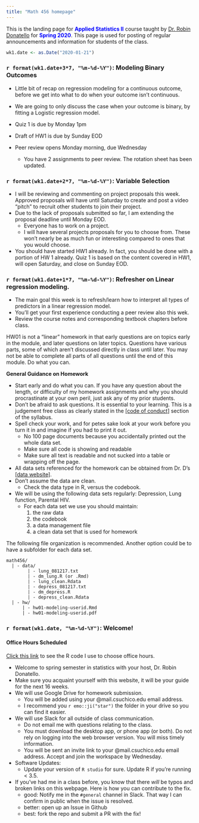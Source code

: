 ```yaml
---
title: "Math 456 homepage"
---
```


This is the landing page for <span style="color:blue">**Applied Statistics II**</span> course taught by [Dr. Robin Donatello](http://www.norcalbiostat.com) for <span style="color:blue">**Spring 2020**</span>.  This page is used for posting of regular announcements and information for students of the class. 

```r
wk1.date <- as.Date("2020-01-21")
```

<!---

### Week 15 (5/7 - 5/11) -- Dead Week
* No new content!
* Monday - open work day on presentations
    - File type doesn't matter: Powerpoint, Rpres, slidly, beamer, Google slides.
    - Just make sure your graphics render at a decent quality. 
* Wednesday - all presentations have to be done & turned in. Groups randomly drawn to present Wed/Friday
    - Upload final version to our Google Drive folder: [Projects/Final Presentations](https://drive.google.com/open?id=10tfxAz6zZMDOlKdcQqxIT0XNPhPp8qow)
    - Weekly overview has full details of expectations for presentation. 
* Final review sessions to be done on Mon/Tue of finals week. 
    - Attending at least one session will earn credit towards your grade. 
    - Fill out [this survey](https://goo.gl/forms/dXUP2YevwGfbsbVM2) to tell me when you are free. 


### Week 14 (4/30 - 5/6)
* Poster Session on Monday
* Upload final poster (as printed) to the Projects/CNS Posters FINAL folder in Google Drive
* Wed/Friday continue with Missing Data lecture



### Week 13 (4/23 - 4/29)
* **FINALLY** you get to learn why I harp on you about missing data. 
* Monday: We'll use the QFT to develop questions about the impacts of missing data, and then talk about how to identify when data are missing. 
* Wednesday we'll discuss the mechanisms in which data can dissapear, and some common methods to address/eliminate the bias created due to missing data. 
* Friday is an open work day because I want to see a draft of your posters by Friday EOD. 
  - Poster Prep Guidance: 
      - https://www.csuchico.edu/nsci/event/poster.shtml 
      - https://norcalbiostat.netlify.com/lec/poster_guidelines/
    
 
#### POSTER PRESENTATION HELD ON MONDAY
* Yes they must be printed. Use a template provided on either of the guideline pages. 
* Yes this is a serious professional event that can go on your CV. 
* Yes you must dress professionally.
* Yes your poster will be judged by peers and professionals alike. 
* Yes I must see the poster before printing. 
* Yes at least one person must be at your poster between 12:30 and 2:30 pm. 
    - Whomever is putting up the poster between 10 and 11 that morning must check in with me and provide me your group's presentation schedule. Each person should plan to stand at their poster for at minimum 30 minutes. 
    - I **will** check up on you. Unless previously cleared by me, this should not fall to one person. 
* Upload the PDF or PPT of your poster _as printed_ to the Projects/NSC Posters folder in our Google Drive. 


> Blackboard gradebook has been updated to include poster session attendance. 
> Final grade breakdown is 500 pts, 24% homework, 20% learning (peer review, QFT), 40% exams, 16% project. 
     





### Week 12 (4/16 - 4/22)
* Spatial data analysis!
* Making maps is probably the most fun part.
    - Of course there is a bazillion ways & packages to accomplish this task. 
* Want more? Check out courses in our Geography department. 


### Week 11 (4/9 - 4/15)
* We're going through a superficial treatment of longitudinal data.
* This topic is worthy of it's own 10 week course and the topic of NUMEROUS texts. 
* This is also SET week - we will be doing ours in person on Friday. 
    - Attendance is mandatory and will count towards your grade. 
* Next week is Spatial modeling - so my advice is to get started on the assignment ASAP. 
    - I will try to leave time during class for open work this week but cannot guarantee it. I don't want to rush through the material. 
    

### Week 10 (4/2 - 4/8)
* Abstract submissions for the [[College of Natural Science Poster Session]](https://www.csuchico.edu/nsci/event/poster.shtml) are open until April 16th 
    - Submission is a mandatory assignment for this class
* We're going to finish talking about the Random Intercept model this week
    - the common methods of fitting these models in R
    - and some common methods of handling covariates in multilevel models. 
* The schedule has been updated to reflect the "surprise" holiday last Friday, and the change in poster session date. 
    - The final date has been posted, along with information about the take home portion of the final. 
    

### Week 9 (3/26 - 4/1)
* Exam corrections - Must use error assessment document. A copy can be found [[here]](notes/analyzingexamerrors.pdf) and also in the #general channel in Slack. 
* Starting a section on correlated data. QFT on Monday, lecture wed, open work day Friday. 
* Grading status: Gradebook will be fully updated by Tuesday. 


### Week 8 (3/12 - 3/16)
* Fast forwarding...
* **Midterm** this week! 60% in class, 40% take home. 
    - Midterm review on Monday. 
    - Class generated using QFT model of question formulation
    - This is worth participation points, so be there and contribute!
    - Midterm materials allowed: 2 pages of notes & a calculator. 
* Take home portion with instructions posted in Slack `#assignments` channel by EOB (end of business).
* **Project updates** - this is worth 20 pts, so make it good. You have 4-5 minutes and 3-4 slides to show me that
    - you know what your data consists of
    - you have gotten it into R and started exploring/visualizing/cleaning
    - you should be starting to do bivariate comparisons at this point
    - you have a clear idea of what model you are working towards
    - and that EVERYONE is contributing. Everyone must share in the presentation
  

### Week 5 (2/19 - 2/25)

* No new content this week. Working/practicing your model writing and calculating various classification measurements. 
* Wednesday worksheet: [Classifying Glass](notes/classifying glass.Rmd)
* Friday will be an open project work day. 

--->

### `r format(wk1.date+3*7, "%m-%d-%Y")`: Modeling Binary Outcomes

* Little bit of recap on regression modeling for a continuous outcome, before we get into what to do when your outcome isn't continuous. 
* We are going to only discuss the case when your outcome is binary, by fitting a Logistic regression model.


* Quiz 1 is due by Monday 1pm
* Draft of HW1 is due by Sunday EOD
* Peer review opens Monday morning, due Wednesday
    - You have 2 assignments to peer review. The rotation sheet has been updated. 


### `r format(wk1.date+2*7, "%m-%d-%Y")`: Variable Selection

* I will be reviewing and commenting on project proposals this week. Approved proposals will have until Saturday to create and post a video "pitch" to recruit other students to join their project. 
* Due to the lack of proposals submitted so far, I am extending the proposal deadline until Monday EOD. 
    - Everyone has to work on a project. 
    - I will have several projects proposals for you to choose from. These won't nearly be as much fun or interesting compared to ones that you would choose. 
* You should have started HW1 already. In fact, you should be done with a portion of HW 1 already. Quiz 1 is based on the content covered in HW1, will open Saturday, and close on Sunday EOD. 


### `r format(wk1.date+1*7, "%m-%d-%Y")`: Refresher on Linear regression modeling.


* The main goal this week is to refresh/learn how to interpret all types of predictors in a linear regression model. 
* You'll get your first experience conducting a peer review also this wek. 
* Review the course notes and corresponding textbook chapters before class.

HW01 is not a "linear" homework in that early questions are on topics early in the module, and later questions on later topics. Questions have various parts, some of which aren't discussed directly in class until later. You may not be able to complete all parts of all questions until the end of this module. Do what you can. 

**General Guidance on Homework**  

* Start early and do what you can. If you have any question about the length, or difficulty of my homework assignments and why you should procrastinate at your own peril, just ask any of my prior students. 
* Don't be afraid to ask questions. It is essential to your learning. This is a judgement free class as clearly stated in the [[code of conduct]](https://norcalbiostat.github.io/MATH456/syllabus_456_S20.html#policies) section of the syllabus. 
* Spell check your work, and for petes sake look at your work before you turn it in and imagine if you had to print it out. 
    - No 100 page documents because you accidentally printed out the whole data set. 
    - Make sure all code is showing and readable
    - Make sure all text is readable and not sucked into a table or wrapping off the page. 
* All data sets referenced for the homework can be obtained from Dr. D's [[data website]](https://norcalbiostat.netlify.com/data/cleaned_data/). 
* Don't assume the data are clean. 
    - Check the data type in R, versus the codebook.
* We will be using the following data sets regularly: Depression, Lung function, Parental HIV. 
    - For each data set we use you should maintain:
        1. the raw data
        2. the codebook
        3. a data management file
        4. a clean data set that is used for homework

The following file organization is recommended. Another option could be to have a subfolder for each data set.

```
math456/
  | - data/
        | - lung_081217.txt
        | - dm_lung.R (or .Rmd)
        | - lung_clean.Rdata
        | - depress_081217.txt
        | - dm_depress.R
        | - depress_clean.Rdata
  | - hw/
      | - hw01-modeling-userid.Rmd
      | - hw01-modeling-userid.pdf
```



### `r format(wk1.date, "%m-%d-%Y")`: Welcome!

#### Office Hours Scheduled

[Click this link](OH_Viz.html) to see the R code I use to choose office hours. 


* Welcome to spring semester in statistics with your host, Dr. Robin Donatello. 
* Make sure you acquaint yourself with this website, it will be your guide for the next 16 weeks. 
* We will use Google Drive for homework submission. 
    - You will be added using your @mail.csuchico.edu email address. 
    - I recommend you `r emo::ji("star")` the folder in your drive so you can find it easier. 
* We will use Slack for all outside of class communication. 
    - Do not email me with questions relating to the class. 
    - You must download the desktop app, or phone app (or both). Do not rely on logging into the web browser version. You will miss timely information. 
    - You will be sent an invite link to your @mail.csuchico.edu email address. Accept and join the workspace by Wednesday. 
* Software Updates: 
    - Update your version of `R studio` for sure. Update R if you're running < 3.5. 
* If you've had me in a class before, you know that there *will* be typos and broken links on this webpage. Here is how you can contribute to the fix.
    - good: Notify me in the `#general` channel in Slack. That way I can confirm in public when the issue is resolved. 
    - better: open up an Issue in Github
    - best: fork the repo and submit a PR with the fix!
    

